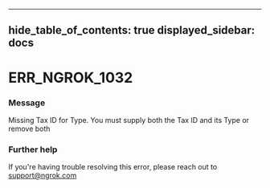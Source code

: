 

---
hide_table_of_contents: true
displayed_sidebar: docs
---


# ERR_NGROK_1032

### Message
Missing Tax ID for Type. You must supply both the Tax ID and its Type or remove both

<ErrorDetails error="err_ngrok_1032" />



### Further help
If you're having trouble resolving this error, please reach out to [support@ngrok.com](mailto:support@ngrok.com?subject=Help%20with%20ERR_NGROK_1032)

